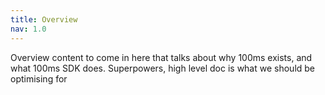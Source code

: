 ```yaml
---
title: Overview
nav: 1.0
---
```


Overview content to come in here that talks about why 100ms exists, and what 100ms SDK does. Superpowers, high level doc is what we should be optimising for